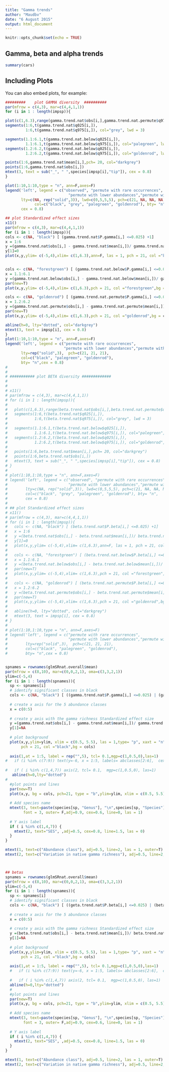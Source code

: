 ```yaml
---
title: "Gamma trends"
author: "Maudbv"
date: "6 August 2015"
output: html_document
---
```


```r
knitr::opts_chunk$set(echo = TRUE)
```

## Gamma, beta and alpha trends





```r
summary(cars)
```

## Including Plots

You can also embed plots, for example:

```r

#########    plot GAMMA diversity  ##########
par(mfrow = c(4,3), mar=c(4,4,1,1))
for (i in 1 : length(impsp)){

plot(c(1,6.3),range(gamma.trend.nat$obs[i,],gamma.trend.nat.permute$q975[i,]), type = "n", ann=F, las = 1)
segments(1:6,t(gamma.trend.nat$q025[i,]),
         1:6,t(gamma.trend.nat$q975[i,]), col="grey", lwd = 3)

segments(1.1:6.1,t(gamma.trend.nat.below$q025[i,]),
         1.1:6.1,t(gamma.trend.nat.below$q975[i,]), col="palegreen", lwd = 3)
segments(1.2:6.2,t(gamma.trend.nat.below$q025[i,]),
         1.2:6.2,t(gamma.trend.nat.below$q975[i,]), col="goldenrod", lwd = 3)

points(1:6,gamma.trend.nat$mean[i,],pch= 20, col="darkgrey")
points(1:6,gamma.trend.nat$obs[i,])
mtext(3, text = sub("_", " ",species[impsp[i],"tip"]), cex = 0.8)
}

plot(1:10,1:10,type = "n", ann=F,axes=F)
legend('left', legend = c("observed", "permute with rare occurrences", 
                            "permute with lower abundances","permute with all plots"),
       lty=c(NA, rep("solid",3)), lwd=c(0,5,5,5), pch=c(21, NA, NA, NA),
             col=c("black", "grey", "palegreen", "goldenrod"), bty= "n",
       cex = 0.8)

## plot Standardized effect sizes
x11()
par(mfrow = c(4,3), mar=c(4,4,1,1))
for (i in 1 : length(impsp)){
cols <- c(NA, "black") [ (gamma.trend.nat$P.gamma[i,] <=0.025) +1]
x = 1:6
y =(gamma.trend.nat$obs[i,] - gamma.trend.nat$mean[i,])/ gamma.trend.nat$sd[i,]
y[1]=0
plot(x,y,ylim= c(-5,4),xlim= c(1,6.3),ann=F, las = 1, pch = 21, col ="black",bg = cols, type= "b")


cols <- c(NA, "forestgreen") [ (gamma.trend.nat.below$P.gamma[i,] <=0.025) +1]
x = 1.1:6.1
y =(gamma.trend.nat.below$obs[i,] - gamma.trend.nat.below$mean[i,])/ gamma.trend.nat.below$sd[i,]
par(new=T)
plot(x,y,ylim= c(-5,4),xlim= c(1,6.3),pch = 21, col ="forestgreen",bg = cols, type= "b",ann=F, axes=F)

cols <- c(NA, "goldenrod") [ (gamma.trend.nat.permute$P.gamma[i,] <=0.025) +1]
x = 1.2:6.2
y =(gamma.trend.nat.permute$obs[i,] - gamma.trend.nat.permute$mean[i,])/ gamma.trend.nat.permute$sd[i,]
par(new=T)
plot(x,y,ylim= c(-5,4),xlim= c(1,6.3),pch = 21, col ="goldenrod",bg = cols, type= "b",ann=F, axes = F)

abline(h=0, lty="dotted", col="darkgrey")
mtext(3, text = impsp[i], cex = 0.8)
}
plot(1:10,1:10,type = "n", ann=F,axes=F)
legend('left', legend = c("permute with rare occurrences", 
                          "permute with lower abundances","permute with all plots"),
       lty=rep("solid",3),  pch=c(21, 21, 21),
       col=c("black", "palegreen", "goldenrod"),
       bty= "n",cex = 0.8)
# 
# 
# ########### plot BETA diversity #############
# 
# 
# x11()
# par(mfrow = c(4,3), mar=c(4,4,1,1))
# for (i in 1 : length(impsp)){
#   
#   plot(c(1,6.3),range(beta.trend.nat$obs[i,],beta.trend.nat.permute$q975[i,], na.rm = T), type = "n", ann=F, las = 1)
#   segments(1:6,t(beta.trend.nat$q025[i,]),
#            1:6,t(beta.trend.nat$q975[i,]), col="grey", lwd = 3)
#   
#   segments(1.1:6.1,t(beta.trend.nat.below$q025[i,]),
#            1.1:6.1,t(beta.trend.nat.below$q975[i,]), col="palegreen", lwd = 3)
#   segments(1.2:6.2,t(beta.trend.nat.below$q025[i,]),
#            1.2:6.2,t(beta.trend.nat.below$q975[i,]), col="goldenrod", lwd = 3)
#   
#   points(1:6,beta.trend.nat$mean[i,],pch= 20, col="darkgrey")
#   points(1:6,beta.trend.nat$obs[i,])
#   mtext(3, text = sub("_", " ",species[impsp[i],"tip"]), cex = 0.8)
# }
# 
# plot(1:10,1:10,type = "n", ann=F,axes=F)
# legend('left', legend = c("observed", "permute with rare occurrences", 
#                           "permute with lower abundances","permute with all plots"),
#        lty=c(NA, rep("solid",3)), lwd=c(0,5,5,5), pch=c(21, NA, NA, NA),
#        col=c("black", "grey", "palegreen", "goldenrod"), bty= "n",
#        cex = 0.8)
# 
# ## plot Standardized effect sizes
# x11()
# par(mfrow = c(4,3), mar=c(4,4,1,1))
# for (i in 1 : length(impsp)){
#   cols <- c(NA, "black") [ (beta.trend.nat$P.beta[i,] <=0.025) +1]
#   x = 1:6
#   y =(beta.trend.nat$obs[i,] - beta.trend.nat$mean[i,])/ beta.trend.nat$sd[i,]
#   y[1]=0
#   plot(x,y,ylim= c(-5,4),xlim= c(1,6.3),ann=F, las = 1, pch = 21, col ="black",bg = cols, type= "b")
#   
#   cols <- c(NA, "forestgreen") [ (beta.trend.nat.below$P.beta[i,] <=0.025) +1]
#   x = 1.1:6.1
#   y =(beta.trend.nat.below$obs[i,] - beta.trend.nat.below$mean[i,])/ beta.trend.nat.below$sd[i,]
#   par(new=T)
#   plot(x,y,ylim= c(-5,4),xlim= c(1,6.3),pch = 21, col ="forestgreen",bg = cols, type= "b",ann=F, axes=F)
#   
#   cols <- c(NA, "goldenrod") [ (beta.trend.nat.permute$P.beta[i,] <=0.025) +1]
#   x = 1.2:6.2
#   y =(beta.trend.nat.permute$obs[i,] - beta.trend.nat.permute$mean[i,])/ beta.trend.nat.permute$sd[i,]
#   par(new=T)
#   plot(x,y,ylim= c(-5,4),xlim= c(1,6.3),pch = 21, col ="goldenrod",bg = cols, type= "b",ann=F, axes = F)
#   
#   abline(h=0, lty="dotted", col="darkgrey")
#   mtext(3, text = impsp[i], cex = 0.8)
# }
# 
# plot(1:10,1:10,type = "n", ann=F,axes=F)
# legend('left', legend = c("permute with rare occurrences", 
#                           "permute with lower abundances","permute with all plots"),
#        lty=rep("solid",3),  pch=c(21, 21, 21),
#        col=c("black", "palegreen", "goldenrod"),
#        bty= "n",cex = 0.8)


spnames = rownames(glmSRnat.overall$mean)
par(mfrow = c(8,10), mar=c(0,0,2,1), oma=c(3,3,2,1))
ylim=c(-5,4)
for (i in 1 : length(spnames)){
  sp <- spnames[i]
  # identify significant classes in black
  cols <- c(NA, "black") [ ((gamma.trend.nat$P.gamma[i,] <=0.025) | (gamma.trend.nat$P.gamma[i,] >=0.975) ) +1]
  
  # create x axis for the 5 abundance classes
  x = c(0:5)
  
  # create y axis with the gamma richness Standardized effect size
  y =(gamma.trend.nat$obs[i,] - gamma.trend.nat$mean[i,])/ gamma.trend.nat$sd[i,]
  y[1]=NA
  
  # plot background
  plot(x,y,ylim=ylim, xlim = c(0.5, 5.5), las = 1,type= "p", xaxt = "n", yaxt="n", ann=F,
       pch = 21, col ="black",bg = cols)
  
  axis(1,at = 1:5, label = rep("",5), tcl= 0.1,mgp=c(1,0.5,0),las=1)
#   if (i %in% c(7:9)) text(y=-6, x = 1:5, labels= abclasses[2:6],  cex=0.8, srt=45, adj=1, xpd = NA)
  
#   if ( i %in% c(1,4,7)) axis(2, tcl= 0.1,  mgp=c(1,0.5,0), las=1)  
   abline(h=0,lty="dotted")
#   
  #plot points and lines
  par(new=T)
  plot(x,y, bg = cols, pch=21, type = "b",ylim=ylim, xlim = c(0.5, 5.5), xaxt = "n", yaxt="n", ann=F)
  
  # Add species name
  mtext(3, text=paste(species[sp, "Genus"], "\n",species[sp, "Species"], sep="") ,
        font = 3, outer= F,adj=0.9, cex=0.6, line=0, las = 1)
  
  # Y axis label
  if ( i %in% c(1,4,7)) {  
    mtext(2, text="SES", ,adj=0.5, cex=0.8, line=1.5, las = 0)
  }
}

mtext(1, text=c("Abundance class"), adj=0.5, line=2, las = 1, outer=T)
mtext(2, text=c("Variation in native gamma richness"), adj=0.5, line=2, las = 0, outer=T)



## betas
spnames = rownames(glmSRnat.overall$mean)
par(mfrow = c(8,10), mar=c(0,0,2,1), oma=c(3,3,2,1))
ylim=c(-5,4)
for (i in 1 : length(spnames)){
  sp <- spnames[i]
  # identify significant classes in black
  cols <- c(NA, "black") [ ((geta.trend.nat$P.beta[i,] <=0.025) | (beta.trend.nat$P.beta[i,] >=0.975) ) +1]
  
  # create x axis for the 5 abundance classes
  x = c(0:5)
  
  # create y axis with the gamma richness Standardized effect size
  y =(beta.trend.nat$obs[i,] - beta.trend.nat$mean[i,])/ beta.trend.nat$sd[i,]
  y[1]=NA
  
  # plot background
  plot(x,y,ylim=ylim, xlim = c(0.5, 5.5), las = 1,type= "p", xaxt = "n", yaxt="n", ann=F,
       pch = 21, col ="black",bg = cols)
  
  axis(1,at = 1:5, label = rep("",5), tcl= 0.1,mgp=c(1,0.5,0),las=1)
  #   if (i %in% c(7:9)) text(y=-6, x = 1:5, labels= abclasses[2:6],  cex=0.8, srt=45, adj=1, xpd = NA)
  
  #   if ( i %in% c(1,4,7)) axis(2, tcl= 0.1,  mgp=c(1,0.5,0), las=1)  
  abline(h=0,lty="dotted")
  #   
  #plot points and lines
  par(new=T)
  plot(x,y, bg = cols, pch=21, type = "b",ylim=ylim, xlim = c(0.5, 5.5), xaxt = "n", yaxt="n", ann=F)
  
  # Add species name
  mtext(3, text=paste(species[sp, "Genus"], "\n",species[sp, "Species"], sep="") ,
        font = 3, outer= F,adj=0.9, cex=0.6, line=0, las = 1)
  
  # Y axis label
  if ( i %in% c(1,4,7)) {  
    mtext(2, text="SES", ,adj=0.5, cex=0.8, line=1.5, las = 0)
  }
}

mtext(1, text=c("Abundance class"), adj=0.5, line=2, las = 1, outer=T)
mtext(2, text=c("Variation in native gamma richness"), adj=0.5, line=2, las = 0, outer=T)

```

